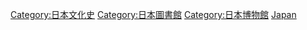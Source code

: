[[Category:日本文化史|Category:日本文化史]]
[[Category:日本圖書館|Category:日本圖書館]]
[[Category:日本博物館|Category:日本博物館]]
[[Category:各國檔案館|Japan]]
